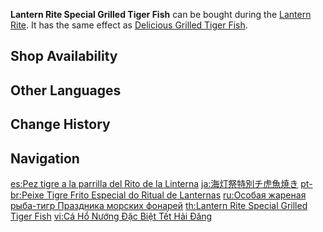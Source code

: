 {{Food Infobox
|id              = 108215
|description     = Traditional cuisine made to celebrate Lantern Rite. The fish is a fresh catch straight from the harbor, lightly seasoned and swiftly grilled. Its aroma attracts the street cats. Indeed, freshness is the secret of flavor.
|type            = Recovery Dishes
|effectType      = Healing
|effect          = Restores '''10'''% of Max HP and an additional '''1,200''' HP to the selected character.
|eff_att1        = HP Restore
|eff_att2        = HP Restore Percent
|eff_att3        = HP Restore Fixed
|quality         = 1
|base            = Grilled Tiger Fish
|event           = Lantern Rite
|region          = Liyue
|source1         = {{Sold By}}
}}
'''Lantern Rite Special Grilled Tiger Fish''' can be bought during the [[Lantern Rite]]. It has the same effect as [[Delicious Grilled Tiger Fish]].

==Shop Availability==
{{Shop Availability}}

==Other Languages==
{{Other Languages
|en      = Lantern Rite Special Grilled Tiger Fish
|zhs     = 海灯节特色烤吃虎鱼
|zhs_rm  = Hǎidēng-jié Tèsè Kǎo Chīhǔ Yú
|zht     = 海燈節特色烤吃虎魚
|zht_rm  = Hǎidēng-jié Tèsè Kǎo Chīhǔ Yú
|zh_tl   = Lantern Rite Special Grilled Tiger Fish
|ja      = 海灯祭特別チ虎魚焼き
|ja_rm   = Kaitou-sai Tokubetsu Chikozakana-yaki
|ja_tl   = Lantern Rite Special Grilled Tiger Fish
|ko      = 해등절 특별 흘호어 구이
|ko_rm   = Haedeungjeol Teukbyeol Heulho'eo Gu'i
|ko_tl   = Sea of Lights Festival Special Grilled Tiger Fish
|es      = Pez tigre a la parrilla del Rito de la Linterna
|es_tl   = Grilled Tiger Fish of the Lantern Rite
|fr      = Poisson chihu grillé façon Festival des lanternes
|fr_tl   = Lantern-Festival-Style Grilled Chihu Fish
|ru      = Особая жареная рыба-тигр Праздника морских фонарей
|ru_tl   = Special Grilled Tiger Fish for Sea Lantern Rite
|th      = Lantern Rite Special Grilled Tiger Fish
|vi      = Cá Hổ Nướng Đặc Biệt Tết Hải Đăng
|vi_tl   = 
|de      = Gegrillter Tigerfisch – Laternenritualspezial
|de_tl   = Lantern Rite Special: Grilled Tiger Fish
|id      = Lantern Rite Special Grilled Tiger Fish
|pt      = Peixe Tigre Frito Especial do Ritual de Lanternas
|pt_tl   = 
|tr      = Fener Şenliği Özel Izgara Kaplan Balığı
|tr_tl   = 
|it      = Pesce corno alla griglia del Festival delle lanterne
|it_tl   = Grilled Horn Fish of the Lantern Festival
}}

==Change History==
{{Change History|1.3}}

==Navigation==
{{Food Navbox|type=Event-Exclusive Dishes}}

[[es:Pez tigre a la parrilla del Rito de la Linterna]]
[[ja:海灯祭特別チ虎魚焼き]]
[[pt-br:Peixe Tigre Frito Especial do Ritual de Lanternas]]
[[ru:Особая жареная рыба-тигр Праздника морских фонарей]]
[[th:Lantern Rite Special Grilled Tiger Fish]]
[[vi:Cá Hổ Nướng Đặc Biệt Tết Hải Đăng]]